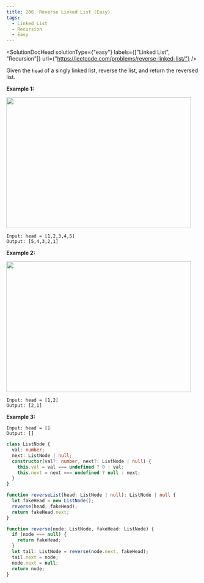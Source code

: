 ```yaml
---
title: 206. Reverse Linked List (Easy)
tags:
  - Linked List
  - Recursion
  - Easy
---
```



<SolutionDocHead
  solutionType={"easy"}
  labels={["Linked List", "Recursion"]}
  url={"https://leetcode.com/problems/reverse-linked-list/"}
/>

Given the `head` of a singly linked list, reverse the list, and return the reversed list.

<b>Example 1:</b>
<br />

<img src={imageURL1} width="483" height="342" />

```
Input: head = [1,2,3,4,5]
Output: [5,4,3,2,1]
```

<b>Example 2:</b>
<br />

<img src={imageURL2} width="483" height="342" />

```
Input: head = [1,2]
Output: [2,1]
```

<b>Example 3:</b>

```
Input: head = []
Output: []
```

```ts title=solution.ts
class ListNode {
  val: number;
  next: ListNode | null;
  constructor(val?: number, next?: ListNode | null) {
    this.val = val === undefined ? 0 : val;
    this.next = next === undefined ? null : next;
  }
}

function reverseList(head: ListNode | null): ListNode | null {
  let fakeHead = new ListNode();
  reverse(head, fakeHead);
  return fakeHead.next;
}

function reverse(node: ListNode, fakeHead: ListNode) {
  if (node === null) {
    return fakeHead;
  }
  let tail: ListNode = reverse(node.next, fakeHead);
  tail.next = node;
  node.next = null;
  return node;
}
```

